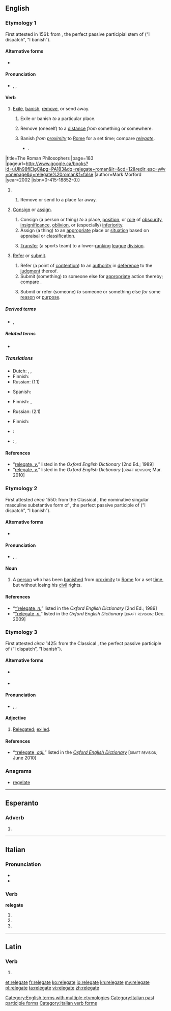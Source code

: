 ==English==
{{was wotd|2012|January|6}}
===Etymology 1===
First attested in 1561: from {{term||relēgāt-}}, the perfect passive participial stem of {{term|relego|relēgō|lang=la}} (“I dispatch”, “I banish”).

====Alternative forms====
* {{l|en|religate}} {{defdate|17th century}}

====Pronunciation====
* {{a|RP}} {{enPR|rĕʹlĭgāt}}, {{IPA|/ˈɹɛlɪɡeɪt/}}, {{X-SAMPA|/"r\ElIgeIt/}}

====Verb====
{{en-verb|relegates|relegating|relegated}}

# [[exile|Exile]], [[banish]], [[remove]], or send away.
## {{transitive|done to a person}} Exile or banish ''to'' a particular place.
## {{reflexive|obsolete|rare}} Remove (oneself) to a [[distance]] ''from'' something or somewhere.
## {{transitive|historical|Ancient Rome|done to a person}} Banish ''from [[proximity]]'' to [[Rome]] for a set time; compare ''[[relegate#Etymology 2|relegate]]''.
##* {{quote-book|passage=Eventually his freedom of speech drove Vespasian to '''relegate''' him a second time, and shortly after he was executed {{...}}.
|title=The Roman Philosophers
|page=183
|pageurl=http://www.google.ca/books?id=uUIh98flEIgC&pg=PA183&dq=relegate+roman&lr=&cd=12&redir_esc=y#v=onepage&q=relegate%20roman&f=false
|author=Mark Morford
|year=2002
|isbn=0-415-18852-0}}
## {{transitive|figuratively}} Remove or send to a place far away.
# {{transitive|in extended use}} [[consign|Consign]] or [[assign]].
## Consign (a person or thing) ''to'' a place, [[position]], or [[role]] of [[obscurity]], [[insignificance]], [[oblivion]], or (especially) [[inferiority]].
## Assign (a thing) ''to'' an [[appropriate]] place or [[situation]] based on [[appraisal]] or [[classification]].
## {{sports|chiefly|soccer}} [[transfer|Transfer]] (a sports team) to a lower-[[rank]]ing [[league]] [[division]].
# {{transitive}} [[refer|Refer]] or [[submit]].
## Refer (a point of [[contention]]) ''to'' an [[authority]] in [[deference]] to the [[judgment]] thereof.
## Submit (something) ''to'' someone else for [[appropriate]] action thereby; compare {{term|delegate|lang=en}}.
## {{context|now|_|rare}} Submit or refer (someone) ''to'' someone or something else ''for'' some [[reason]] or [[purpose]].

=====Derived terms=====
* {{l|en|relegated}}, {{l|en|relegating}}

=====Related terms=====
* {{l|en|relegation}}

=====Translations=====
{{trans-top|to exile}}
* Dutch: {{t+|nl|bannen}}, {{t+|nl|verbannen}}, {{t-|nl|relegeren}}
* Finnish: {{t-|fi|karkottaa}}
* Russian: {{t+|ru|ссылать}} (1.1)
{{trans-mid}}
* Spanish: {{t+|es|relegar}}
{{trans-bottom}}

{{trans-top|to consign}}
* Finnish: {{t+|fi|alentaa}}, {{t+|fi|sijoittaa}}
{{trans-mid}}
* Russian: {{t+|ru|низводить}} (2.1)
{{trans-bottom}}

{{trans-top|to refer}}
* Finnish: {{t+|fi|siirtää}}
{{trans-mid}}
{{trans-bottom}}

{{checktrans-top}}
* {{ttbc|fr}}: {{t+|fr|reléguer}}
* {{ttbc|hu}}: {{t-|hu|száműz}}, {{t-|hu|leminősít}}
{{trans-bottom}}

====References====
* “<span class="plainlinks">[http://ed2.oed.com/cgi/display/00201959 relegate, ''v.'']</span>” listed in the ''Oxford English Dictionary'' [2nd Ed.; 1989]
* “<span class="plainlinks">[http://dictionary.oed.com/cgi/entry/50201955 relegate, ''v.'']</span>” listed in the ''Oxford English Dictionary'' [<span style="font-variant:small-caps">draft revision</span>; Mar. 2010]

===Etymology 2===
First attested ''circa'' 1550: from the Classical {{etyl|la|en}} {{term|relegatus|relēgātus|banished person”, “exile|lang=la}}, the nominative singular masculine substantive form of {{term||relēgātus}}, the perfect passive participle of {{term|relego|relēgō|lang=la}} (“I dispatch”, “I banish”).

====Alternative forms====
* {{l|en|relagate}} {{defdate|16th century}}

====Pronunciation====
* {{a|RP}} {{enPR|rĕʹlĭgət}}, {{IPA|/ˈɹɛlɪɡət/}}, {{X-SAMPA|/"r\ElIg@t/}}

====Noun====
{{en-noun}}

# {{context|Roman|_|history|obsolete}} A [[person]] who has been [[banish]]ed from [[proximity]] to [[Rome]] for a set [[time]], but without losing his [[civil]] rights.

====References====
* “<span class="plainlinks">[http://ed2.oed.com/cgi/display/00201958 †ˈrelegate, ''n.'']</span>” listed in the ''Oxford English Dictionary'' [2nd Ed.; 1989]
* “<span class="plainlinks">[http://dictionary.oed.com/cgi/entry/50201954 †relegate, ''n.'']</span>” listed in the ''Oxford English Dictionary'' [<span style="font-variant:small-caps">draft revision</span>; Dec. 2009]

===Etymology 3===
First attested ''circa'' 1425: from the Classical {{etyl|la|en}} {{term|relegatus|relēgātus|lang=la}}, the perfect passive participle of {{term|relego|relēgō|lang=la}} (“I dispatch”, “I banish”).

====Alternative forms====
{{top2}}
* {{l|enm|relegat}} {{defdate|15th century}}
{{mid2}}
* {{l|sco|religait}} {{qualifier|Scots, ''{{defdate|16th century}}''}}
{{bottom}}

====Pronunciation====
* {{a|RP}} {{enPR|rĕʹlĭgət}}, {{IPA|/ˈɹɛlɪɡət/}}, {{X-SAMPA|/"r\ElIg@t/}}

====Adjective====
{{en-adj|-}}

# {{obsolete|_|except|_|archaic|past participial}} [[relegated|Relegated]]; [[exile|exiled]].

====References====
* “<span class="plainlinks">[http://dictionary.oed.com/cgi/entry/50300176 †relegate, ''adj.'']</span>” listed in the ''[[w:Oxford English Dictionary|Oxford English Dictionary]]'' [<span style="font-variant:small-caps">draft revision</span>; June 2010]

===Anagrams===
* [[regelate#English|regelate]]

[[Category:English terms with multiple etymologies]]

----

==Esperanto==

===Adverb===
{{head|eo}}

# {{eo-form of|releg|ate}}

----

==Italian==

===Pronunciation===
* {{IPA|/re.leˈɡa.te/|lang=it}}
* {{hyphenation|re|le|gà|te}}

===Verb===
'''relegate'''

# {{conjugation of|relegare||2|p|pres|ind|lang=it}}
# {{conjugation of|relegare||2|p|imp|lang=it}}
# {{form of|[[feminine|Feminine]] plural|relegato}}

[[Category:Italian past participle forms]]
[[Category:Italian verb forms]]

----

==Latin==

===Verb===
{{la-verb-form|relēgāte}}

# {{conjugation of|relego|relēgō|2|p|pres|act|imp|lang=la}}

[[et:relegate]]
[[fr:relegate]]
[[ko:relegate]]
[[io:relegate]]
[[kn:relegate]]
[[my:relegate]]
[[pl:relegate]]
[[ta:relegate]]
[[vi:relegate]]
[[zh:relegate]]